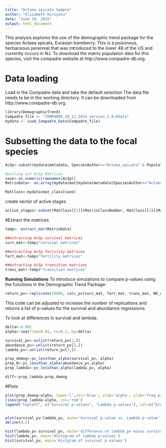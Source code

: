```yaml
---
title: "Actaea spicata Sample"
author: "Elizabeth Hiroyasu"
date: "June 19, 2015"
output: html_document
---
```


This analysis explores the use of the demographic trend package for the species Actaea spicata, Eurasian baneberry. This is a poisonous, herbaceous perennial that was introduced to the lower 48 of the US and currently occurs in NJ. To download the matrix population data for this species, visit the compadre website at http://www.compadre-db.org.

# Data loading
Load in the Compadre data and take the default selection
The data file needs to be in the working directory. It can be downloaded from http://www.compadre-db.org.

```r
library(DemographicTrend)
Compadre_file <- "COMPADRE_10_11_2014_version_3.0.Rdata"
mydata <- Load_Compadre_Data(Compadre_file)
```

# Subsetting the data to the focal species
```r
AcSp<-subset(mydata$metadata, SpeciesAuthor=="Actaea_spicata" & Population =='Site A')

#pulling out AcSp Matrices
save<-as.numeric(rownames(AcSp))
MatrixData<- as.array(mydata$mat[mydata$metadata$SpeciesAuthor=="Actaea_spicata" & mydata$metadata$Population=='Site A'])

MatClass<-mydata$mat_class[save]
```

create vector of active stages
```r
active_stages<-subset(MatClass[[1]]$MatrixClassNumber, MatClass[[1]]$MatrixClassOrganized=='active')
```

#Extract the matrices
```r
temp<- extract_mat(MatrixData)

##extracting AcSp survival matrices
surv_mat<-temp$"survival matrices"

##extracting AcSp fertility matrices
fert_mat<-temp$"fertility matrices"

##extracting AcSp transition matrices
trans_mat<-temp$"transition matrices"
```

**Running Simulations**
To introduce simulations to compare p-values using the functions in the Demographic Trend Package:
```r
return_pv<-replicate(10000, calc_pv(surv_mat, fert_mat, trans_mat, N0_data, nstage, years=1:10, stage2mod=active_stages, beta=0.01, active_stages = active_stages))
```
This code can be adjusted to increase the number of replications and returns a list of p-values for the survival and abundance regressions.

To look at differences in survival and lambda:
```r
delta<-0.001
alpha<-seq(from=0.01, to=0.2, by=delta)

survival_pv<-unlist(return_pv[1,])
abundance_pv<-unlist(return_pv[2,])
lambda_pv<-unlist(return_pv[3,])

prop_demog<-pv_lessthan_alpha(survival_pv, alpha)
prop_N<-pv_lessthan_alpha(abundance_pv,alpha)
prop_lambda<-pv_lessthan_alpha(lambda_pv, alpha)

diff<-prop_lambda-prop_demog
```

#Plots
```r
plot(prop_demog~alpha, type='l',col='blue', xlab='alpha', ylab='freq p<alpha', main='Frequency p-value is less than alpha', xlim=c(0,0.2), ylim=c(0,1))
lines(prop_lambda~alpha, col='red')
legend("topleft", c("Survival p-values", "Lambda p-values"), col=c("blue","red"), lty=c(1,1))


plot(survival_pv~lambda_pv, main='Survival p-value vs. Lambda p-value', xlab='lambda p-values', ylab='survival p-values')
abline(0,1)

hist(lambda_pv-survival_pv, main='difference of lambda_pv minus survival_pv at beta=0.01')
hist(lambda_pv, main='Histogram of lambda p-values')
hist(survival_pv, main='Histgram of survival p-values')
```
